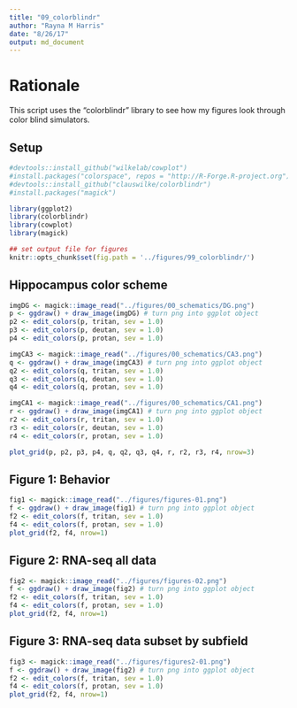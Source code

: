 ```yaml
---
title: "09_colorblindr"
author: "Rayna M Harris"
date: "8/26/17"
output: md_document
---
```

# Rationale

This script uses the "colorblindr" library to see how my figures look through color blind simulators.

## Setup 
```r
#devtools::install_github("wilkelab/cowplot")
#install.packages("colorspace", repos = "http://R-Forge.R-project.org")
#devtools::install_github("clauswilke/colorblindr")
#install.packages("magick")

library(ggplot2)
library(colorblindr)
library(cowplot)
library(magick)

## set output file for figures 
knitr::opts_chunk$set(fig.path = '../figures/99_colorblindr/')
```

## Hippocampus color scheme

```r

imgDG <- magick::image_read("../figures/00_schematics/DG.png")
p <- ggdraw() + draw_image(imgDG) # turn png into ggplot object
p2 <- edit_colors(p, tritan, sev = 1.0)
p3 <- edit_colors(p, deutan, sev = 1.0)
p4 <- edit_colors(p, protan, sev = 1.0)

imgCA3 <- magick::image_read("../figures/00_schematics/CA3.png")
q <- ggdraw() + draw_image(imgCA3) # turn png into ggplot object
q2 <- edit_colors(q, tritan, sev = 1.0)
q3 <- edit_colors(q, deutan, sev = 1.0)
q4 <- edit_colors(q, protan, sev = 1.0)

imgCA1 <- magick::image_read("../figures/00_schematics/CA1.png")
r <- ggdraw() + draw_image(imgCA1) # turn png into ggplot object
r2 <- edit_colors(r, tritan, sev = 1.0)
r3 <- edit_colors(r, deutan, sev = 1.0)
r4 <- edit_colors(r, protan, sev = 1.0)

plot_grid(p, p2, p3, p4, q, q2, q3, q4, r, r2, r3, r4, nrow=3)
```


## Figure 1: Behavior

```r
fig1 <- magick::image_read("../figures/figures-01.png")
f <- ggdraw() + draw_image(fig1) # turn png into ggplot object
f2 <- edit_colors(f, tritan, sev = 1.0)
f4 <- edit_colors(f, protan, sev = 1.0)
plot_grid(f2, f4, nrow=1)
```

## Figure 2: RNA-seq all data

```r
fig2 <- magick::image_read("../figures/figures-02.png")
f <- ggdraw() + draw_image(fig2) # turn png into ggplot object
f2 <- edit_colors(f, tritan, sev = 1.0)
f4 <- edit_colors(f, protan, sev = 1.0)
plot_grid(f2, f4, nrow=1)
```

## Figure 3: RNA-seq data subset by subfield

```r
fig3 <- magick::image_read("../figures/figures2-01.png")
f <- ggdraw() + draw_image(fig2) # turn png into ggplot object
f2 <- edit_colors(f, tritan, sev = 1.0)
f4 <- edit_colors(f, protan, sev = 1.0)
plot_grid(f2, f4, nrow=1)
```


